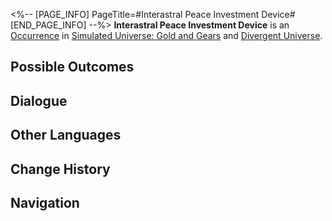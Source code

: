 <%-- [PAGE_INFO]
PageTitle=#Interastral Peace Investment Device#
[END_PAGE_INFO] --%>
{{Stub}}
{{Simulated Universe Event Infobox
|id            = 20601
|title         = 
|image         = Occurrence IPC.png
|domains_su    = 
|domains_ext   = 
|domains_swarm = 
|domains_gng   = Unknown
|domains_du    = Unknown
|requirements  = 
|prev          = 
|next          = 
|characters    = 
|factions      = 
|order         = 
|order_du      = 
}}
'''Interastral Peace Investment Device''' is an [[Divergent Universe/Occurrence|Occurrence]] in [[Simulated Universe: Gold and Gears]] and [[Divergent Universe]].

==Possible Outcomes==
{{Possible Outcomes
|choice_1 = Invest in your *trust*.
|result_1 = Spend 100 Cosmic Fragment(s).

|choice_2 = Don't take.
|result_2 = You have good self-control.

|choice_3 = Keep investing in your *trust*.
|result_3 = Spend 50% of your Cosmic Fragment(s).

|choice_4 = Keep investing in your *trust*
|result_4 = Spend 100% of your Cosmic Fragment(s).

}}
<!--
==Gameplay Notes==
* 
-->
==Dialogue==
{{Dialogue Start}}
:{{tx}}
{{Dialogue End}}

==Other Languages==
{{Other Languages
|en   = Interastral Peace Investment Device
|zhs  = 星际和平投资机器
|zht  = 星際和平投資機器
|ja   = スターピース{{Rubi|投資|とうし}}ロボット
|ko   = 스타피스 투자 기기
|es   = Dispositivo de inversión de la Paz Interastral
|fr   = Appareil d'investissement de la Paix Interastrale
|ru   = Устройство инвестирования Межзвёздного мира
|th   = หุ่นยนต์ลงทุนสันติภาพแห่งดวงดาว
|vi   = Cỗ Máy Đầu Tư Hành Tinh Hòa Bình
|de   = Interastrales Investitionsgerät
|id   = Perangkat Investasi Interastral Peace
|pt   = Dispositivo de Investimento da Paz Interastral
}}

==Change History==
{{Change History|1.6}}

==Navigation==
{{Occurrence Navbox}}